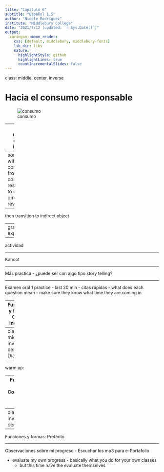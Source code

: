 ```yaml
---
title: "Capítulo 6"
subtitle: "Español 1,5"
author: "Nicole Rodríguez"
institute: "Middlebury College"
date: "2021/7/12 (updated: `r Sys.Date()`)"
output:
  xaringan::moon_reader:
    css: [default, middlebury, middlebury-fonts]
    lib_dir: libs
    nature:
      highlightStyle: github
      highlightLines: true
      countIncrementalSlides: false
---
```


class: middle, center, inverse

# Hacia el consumo responsable

![consumo](libs/img/consumo.jpg)

---
class: middle, center, inverse

# ¿Qué es el consumo responsable?

---
something with a connection from consumo responsable to object direct to review

---

then transition to indirect object

---
grammar explanation 

---

actividad


---

Kahoot

---

Más practica - ¿puede ser con algo tipo story telling?

---

Examen oral 1 practice - last 20 min 
- citas rápidas 
- what does each question mean 
- make sure they know what time they are coming in 

---
Funciones y formas: Objeto indirecto

Preparación 
Examen Oral 1

---
class: middle, inverse, center
# Día 2

---
warm up: 



---
Funciones y formas: Complemento directo
Pretérito

---
class: middle, inverse, center
# Día 3

---

Funciones y formas: Pretérito

---

Observaciones sobre mi progreso - Escuchar  los mp3 para e-Portafolio

- evaluate my own progress - basically what you do for your own classes 
  - but this time have the evaluate themselves
